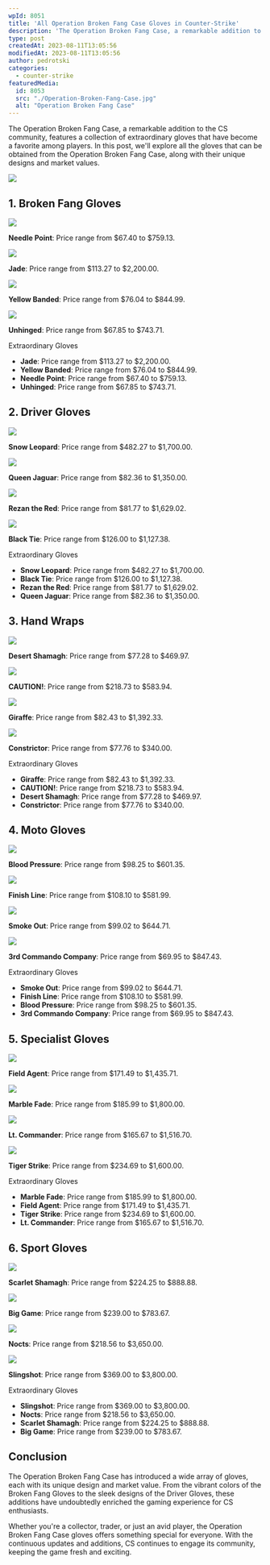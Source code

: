 ```yaml
---
wpId: 8051
title: 'All Operation Broken Fang Case Gloves in Counter-Strike'
description: 'The Operation Broken Fang Case, a remarkable addition to the ...'
type: post
createdAt: 2023-08-11T13:05:56
modifiedAt: 2023-08-11T13:05:56
author: pedrotski
categories:
  - counter-strike
featuredMedia:
  id: 8053
  src: "./Operation-Broken-Fang-Case.jpg"
  alt: "Operation Broken Fang Case"
---
```



The Operation Broken Fang Case, a remarkable addition to the CS community, features a collection of extraordinary gloves that have become a favorite among players. In this post, we'll explore all the gloves that can be obtained from the Operation Broken Fang Case, along with their unique designs and market values.

[![](@assets/images/posts/operation-broken-fang-case-gloves/Ghostcap-1470-x-360.png)](https://clash.gg/r/GHOSTCAP)

## 1\. **Broken Fang Gloves**

[![](@assets/images/posts/operation-broken-fang-case-gloves/studded_brokenfang_gloves_operation10_floral_light_large.8738e4c5cf48aa1636acb8bd9888d4b12fe09df1.png)](https://www.ghostcap.com/wp-content/uploads/2023/08/studded_brokenfang_gloves_operation10_floral_light_large.8738e4c5cf48aa1636acb8bd9888d4b12fe09df1.png)

**Needle Point**: Price range from $67.40 to $759.13.

[![](@assets/images/posts/operation-broken-fang-case-gloves/studded_brokenfang_gloves_operation10_metalic_green_light_large.80a800c0b681384b0227d4125cd21c4e4df0469c.png)](https://www.ghostcap.com/wp-content/uploads/2023/08/studded_brokenfang_gloves_operation10_metalic_green_light_large.80a800c0b681384b0227d4125cd21c4e4df0469c.png)

**Jade**: Price range from $113.27 to $2,200.00.

[![](@assets/images/posts/operation-broken-fang-case-gloves/studded_brokenfang_gloves_operation10_poison_frog_black_yellow_light_large.288cab790af6a199b856678af930756e2fbb27ed.png)](https://www.ghostcap.com/wp-content/uploads/2023/08/studded_brokenfang_gloves_operation10_poison_frog_black_yellow_light_large.288cab790af6a199b856678af930756e2fbb27ed.png)

**Yellow Banded**: Price range from $76.04 to $844.99.

[![](@assets/images/posts/operation-broken-fang-case-gloves/studded_brokenfang_gloves_operation10_snakeskin_black_light_large.66371a4c81360f765a00c334492edeb05f2bbb79.png)](https://www.ghostcap.com/wp-content/uploads/2023/08/studded_brokenfang_gloves_operation10_snakeskin_black_light_large.66371a4c81360f765a00c334492edeb05f2bbb79.png)

**Unhinged**: Price range from $67.85 to $743.71.

Extraordinary Gloves

*   **Jade**: Price range from $113.27 to $2,200.00.
*   **Yellow Banded**: Price range from $76.04 to $844.99.
*   **Needle Point**: Price range from $67.40 to $759.13.
*   **Unhinged**: Price range from $67.85 to $743.71.

## 2\. **Driver Gloves**

![](@assets/images/posts/operation-broken-fang-case-gloves/slick_gloves_slick_jaguar_white_light_large.232a00b09f3840949dd1390ccf64115c64577bc7.png)

**Snow Leopard**: Price range from $482.27 to $1,700.00.

![](@assets/images/posts/operation-broken-fang-case-gloves/slick_gloves_slick_jaguar_yellow_light_large.f706695fc1cc89762777696d24cd2e22f50582aa.png)

**Queen Jaguar**: Price range from $82.36 to $1,350.00.

![](@assets/images/posts/operation-broken-fang-case-gloves/slick_gloves_slick_rezan_light_large.642934831085e8715a7e8072614f71f9fc0f205e.png)

**Rezan the Red**: Price range from $81.77 to $1,629.02.

![](@assets/images/posts/operation-broken-fang-case-gloves/slick_gloves_slick_stitched_black_white_light_large.40e9a843153a7b14540f53e1c34322ab9a4a08b5.png)

**Black Tie**: Price range from $126.00 to $1,127.38.

Extraordinary Gloves

*   **Snow Leopard**: Price range from $482.27 to $1,700.00.
*   **Black Tie**: Price range from $126.00 to $1,127.38.
*   **Rezan the Red**: Price range from $81.77 to $1,629.02.
*   **Queen Jaguar**: Price range from $82.36 to $1,350.00.

## 3\. **Hand Wraps**

![](@assets/images/posts/operation-broken-fang-case-gloves/leather_handwraps_handwrap_fabric_houndstooth_orange_light_large.08248935a70031a18cb246f3e3ac2bc0d8d66339.png)

**Desert Shamagh**: Price range from $77.28 to $469.97.

[![](@assets/images/posts/operation-broken-fang-case-gloves/leather_handwraps_handwrap_leathery_caution_light_large.6a56c7aca789dc705530e1720672ee59efd11c61.png)](https://www.ghostcap.com/wp-content/uploads/2023/08/leather_handwraps_handwrap_leathery_caution_light_large.6a56c7aca789dc705530e1720672ee59efd11c61.png)

**CAUTION!**: Price range from $218.73 to $583.94.

[![](@assets/images/posts/operation-broken-fang-case-gloves/leather_handwraps_handwrap_leathery_fabric_giraffe_light_large.0efe682dbf18aadb7bece5975acf5033df42765a.png)](https://www.ghostcap.com/wp-content/uploads/2023/08/leather_handwraps_handwrap_leathery_fabric_giraffe_light_large.0efe682dbf18aadb7bece5975acf5033df42765a.png)

**Giraffe**: Price range from $82.43 to $1,392.33.

[![](@assets/images/posts/operation-broken-fang-case-gloves/leather_handwraps_handwrap_leathery_snakeskin_orange_light_large.d22b23b2d86c4a419ce260b4186a2ef95ff0178a.png)](https://www.ghostcap.com/wp-content/uploads/2023/08/leather_handwraps_handwrap_leathery_snakeskin_orange_light_large.d22b23b2d86c4a419ce260b4186a2ef95ff0178a.png)

**Constrictor**: Price range from $77.76 to $340.00.

Extraordinary Gloves

*   **Giraffe**: Price range from $82.43 to $1,392.33.
*   **CAUTION!**: Price range from $218.73 to $583.94.
*   **Desert Shamagh**: Price range from $77.28 to $469.97.
*   **Constrictor**: Price range from $77.76 to $340.00.

## 4\. **Moto Gloves**

![](@assets/images/posts/operation-broken-fang-case-gloves/motorcycle_gloves_motorcycle_carbonfiber_red_light_large.39abf522353dcb56cfd4ef4b95123d510600bfe1.png)

**Blood Pressure**: Price range from $98.25 to $601.35.

![](@assets/images/posts/operation-broken-fang-case-gloves/motorcycle_gloves_motorcycle_checker_flag_blue_green_light_large.d0a65fd2decfb2b5d4f8da4dfcd440771152d9fb.png)

**Finish Line**: Price range from $108.10 to $581.99.

![](@assets/images/posts/operation-broken-fang-case-gloves/motorcycle_gloves_motorcycle_smoke_light_large.3381b82109056ba823c0f09cb60152438d5e2b91-1.png)

**Smoke Out**: Price range from $99.02 to $644.71.

![](@assets/images/posts/operation-broken-fang-case-gloves/motorcycle_gloves_motorcycle_commando_ksk_light_large.0cfdc31fc06c9a989be1f7e77320eee3d608a307.png)

**3rd Commando Company**: Price range from $69.95 to $847.43.

Extraordinary Gloves

*   **Smoke Out**: Price range from $99.02 to $644.71.
*   **Finish Line**: Price range from $108.10 to $581.99.
*   **Blood Pressure**: Price range from $98.25 to $601.35.
*   **3rd Commando Company**: Price range from $69.95 to $847.43.

## 5\. **Specialist Gloves**

![](@assets/images/posts/operation-broken-fang-case-gloves/specialist_gloves_specialist_fbi_light_large.1e314531001e6f78b6c3bf167a678b4aafc8d4c7.png)

**Field Agent**: Price range from $171.49 to $1,435.71.

![](@assets/images/posts/operation-broken-fang-case-gloves/specialist_gloves_specialist_marble_fade_light_large.37eb14336eedfe6e346c46134d18ea87eea1bd0f.png)

**Marble Fade**: Price range from $185.99 to $1,800.00.

![](@assets/images/posts/operation-broken-fang-case-gloves/specialist_gloves_specialist_ricksaw_camo_light_large.83c8da4fc79d723f693ca5c9a551847321d61fb4.png)

**Lt. Commander**: Price range from $165.67 to $1,516.70.

![](@assets/images/posts/operation-broken-fang-case-gloves/specialist_gloves_specialist_tiger_orange_light_large.7a97c601858dc5688aba6f3e1a769f1743d14bc8.png)

**Tiger Strike**: Price range from $234.69 to $1,600.00.

Extraordinary Gloves

*   **Marble Fade**: Price range from $185.99 to $1,800.00.
*   **Field Agent**: Price range from $171.49 to $1,435.71.
*   **Tiger Strike**: Price range from $234.69 to $1,600.00.
*   **Lt. Commander**: Price range from $165.67 to $1,516.70.

## 6\. **Sport Gloves**

![](@assets/images/posts/operation-broken-fang-case-gloves/sporty_gloves_sporty_houndstooth_red_light_large.1e0753ba972edc22576bc39d52d890b6df45114a.png)

**Scarlet Shamagh**: Price range from $224.25 to $888.88.

![](@assets/images/posts/operation-broken-fang-case-gloves/sporty_gloves_sporty_hunter_light_large.60a0a2143cfdf8bcd1e6198ecf04bed3ce082024.png)

**Big Game**: Price range from $239.00 to $783.67.

![](@assets/images/posts/operation-broken-fang-case-gloves/sporty_gloves_sporty_jaguar_light_large.211eda01f38938c1a6e851aa45550c94d2fcab93.png)

**Nocts**: Price range from $218.56 to $3,650.00.

![](@assets/images/posts/operation-broken-fang-case-gloves/sporty_gloves_sporty_slingshot_light_large.31d32b99c02474d3c39dff0999d53bdc1249586d.png)

**Slingshot**: Price range from $369.00 to $3,800.00.

Extraordinary Gloves

*   **Slingshot**: Price range from $369.00 to $3,800.00.
*   **Nocts**: Price range from $218.56 to $3,650.00.
*   **Scarlet Shamagh**: Price range from $224.25 to $888.88.
*   **Big Game**: Price range from $239.00 to $783.67.

## Conclusion

The Operation Broken Fang Case has introduced a wide array of gloves, each with its unique design and market value. From the vibrant colors of the Broken Fang Gloves to the sleek designs of the Driver Gloves, these additions have undoubtedly enriched the gaming experience for CS enthusiasts.

Whether you're a collector, trader, or just an avid player, the Operation Broken Fang Case gloves offers something special for everyone. With the continuous updates and additions, CS continues to engage its community, keeping the game fresh and exciting.